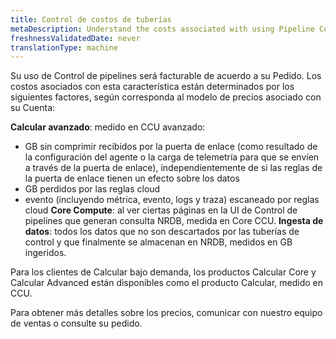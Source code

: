 ```yaml
---
title: Control de costos de tuberías
metaDescription: Understand the costs associated with using Pipeline Control.
freshnessValidatedDate: never
translationType: machine
---
```


Su uso de Control de pipelines será facturable de acuerdo a su Pedido. Los costos asociados con esta característica están determinados por los siguientes factores, según corresponda al modelo de precios asociado con su Cuenta:

**Calcular avanzado**: medido en CCU avanzado:

* GB sin comprimir recibidos por la puerta de enlace (como resultado de la configuración del agente o la carga de telemetría para que se envíen a través de la puerta de enlace), independientemente de si las reglas de la puerta de enlace tienen un efecto sobre los datos
* GB perdidos por las reglas cloud
* evento (incluyendo métrica, evento, logs y traza) escaneado por reglas cloud **Core Compute**: al ver ciertas páginas en la UI de Control de pipelines que generan consulta NRDB, medida en Core CCU. **Ingesta de datos**: todos los datos que no son descartados por las tuberías de control y que finalmente se almacenan en NRDB, medidos en GB ingeridos.

Para los clientes de Calcular bajo demanda, los productos Calcular Core y Calcular Advanced están disponibles como el producto Calcular, medido en CCU.

Para obtener más detalles sobre los precios, comunicar con nuestro equipo de ventas o consulte su pedido.